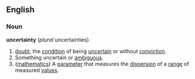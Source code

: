 ==English==
===Noun===
'''uncertainty''' (''plural'' uncertainties)
# [[doubt]]; the [[condition]] of being [[uncertain]] or without [[conviction]].
# Something uncertain or [[ambiguous]].
# ([[mathematics]]) A [[parameter]] that measures the [[dispersion]] of a [[range]] of measured [[value]]s.